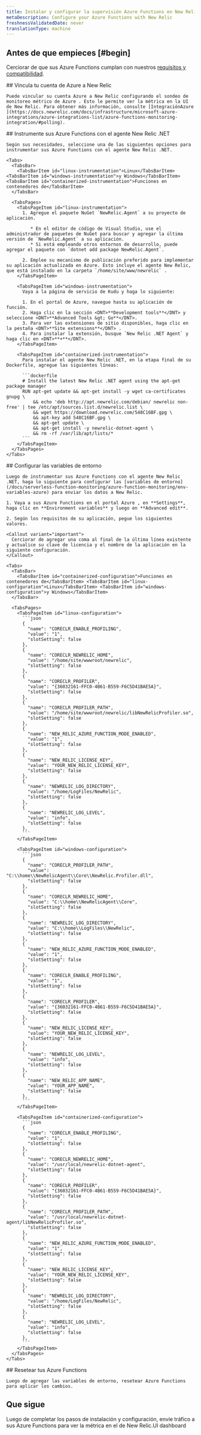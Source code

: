 ```yaml
---
title: Instalar y configurar la supervisión Azure Functions en New Relic
metaDescription: Configure your Azure Functions with New Relic
freshnessValidatedDate: never
translationType: machine
---
```


## Antes de que empieces [#begin]

Cerciorar de que sus Azure Functions cumplan con nuestros [requisitos y compatibilidad](/docs/serverless-function-monitoring/azure-function-monitoring/compatibility-requirement-azure-monitoring).

<Steps>
  <Step>
    ## Vincula tu cuenta de Azure a New Relic

    Puede vincular su cuenta Azure a New Relic configurando el sondeo de monitoreo métrico de Azure . Esto le permite ver la métrica en la UI de New Relic. Para obtener más información, consulte [IntegraciónAzure ](https://docs.newrelic.com/docs/infrastructure/microsoft-azure-integrations/azure-integrations-list/azure-functions-monitoring-integration/#polling).
  </Step>

  <Step>
    ## Instrumente sus Azure Functions con el agente New Relic .NET

    Según sus necesidades, seleccione una de las siguientes opciones para instrumentar sus Azure Functions con el agente New Relic .NET.

    <Tabs>
      <TabsBar>
        <TabsBarItem id="linux-instrumentation">Linux</TabsBarItem> <TabsBarItem id="windows-instrumentation">y Windows</TabsBarItem><TabsBarItem id="containerized-instrumentation">Funciones en contenedores de</TabsBarItem>
      </TabsBar>

      <TabsPages>
        <TabsPageItem id="linux-instrumentation">
          1. Agregue el paquete NuGet `NewRelic.Agent` a su proyecto de aplicación.

             * En el editor de código de Visual Studio, use el administrador de paquetes de NuGet para buscar y agregar la última versión de `NewRelic.Agent` a su aplicación.
             * Si está empleando otros entornos de desarrollo, puede agregar el paquete con `dotnet add package NewRelic.Agent`.

          2. Emplee su mecanismo de publicación preferido para implementar su aplicación actualizada en Azure. Esto incluye el agente New Relic, que está instalado en la carpeta `/home/site/www/newrelic` .
        </TabsPageItem>

        <TabsPageItem id="windows-instrumentation">
          Vaya a la página de servicio de Kudu y haga lo siguiente:

          1. En el portal de Azure, navegue hasta su aplicación de función.
          2. Haga clic en la sección <DNT>**Development tools**</DNT> y seleccione <DNT>**Advanced Tools &gt; Go**</DNT>.
          3. Para ver las extensiones de sitio disponibles, haga clic en la pestaña <DNT>**Site extensions**</DNT> .
          4. Para instalar la extensión, busque `New Relic .NET Agent` y haga clic en <DNT>**+**</DNT>.
        </TabsPageItem>

        <TabsPageItem id="containerized-instrumentation">
          Para instalar el agente New Relic .NET, en la etapa final de su Dockerfile, agregue las siguientes líneas:

          ```dockerfile
          # Install the latest New Relic .NET agent using the apt-get package manager
          RUN apt-get update && apt-get install -y wget ca-certificates gnupg \
              && echo 'deb http://apt.newrelic.com/debian/ newrelic non-free' | tee /etc/apt/sources.list.d/newrelic.list \
              && wget https://download.newrelic.com/548C16BF.gpg \
              && apt-key add 548C16BF.gpg \
              && apt-get update \
              && apt-get install -y newrelic-dotnet-agent \
              && rm -rf /var/lib/apt/lists/*
          ```
        </TabsPageItem>
      </TabsPages>
    </Tabs>
  </Step>

  <Step>
    ## Configurar las variables de entorno

    Luego de instrumentar sus Azure Functions con el agente New Relic .NET, haga lo siguiente para configurar las [variables de entorno](/docs/serverless-function-monitoring/azure-function-monitoring/env-variables-azure) para enviar los datos a New Relic.

    1. Vaya a sus Azure Functions en el portal Azure , en **Settings**, haga clic en **Environment variables** y luego en **Advanced edit**.

    2. Según los requisitos de su aplicación, pegue los siguientes valores.

    <Callout variant="important">
      Cerciorar de agregar una coma al final de la última línea existente y actualice su clave de licencia y el nombre de la aplicación en la siguiente configuración.
    </Callout>

    <Tabs>
      <TabsBar>
        <TabsBarItem id="containerized-configuration">Funciones en contenedores de</TabsBarItem> <TabsBarItem id="linux-configuration">Linux</TabsBarItem> <TabsBarItem id="windows-configuration">y Windows</TabsBarItem>
      </TabsBar>

      <TabsPages>
        <TabsPageItem id="linux-configuration">
          ```json
          {
            "name": "CORECLR_ENABLE_PROFILING",
            "value": "1",
            "slotSetting": false
          },
          {
            "name": "CORECLR_NEWRELIC_HOME",
            "value": "/home/site/wwwroot/newrelic",
            "slotSetting": false
          },
          {
            "name": "CORECLR_PROFILER",
            "value": "{36032161-FFC0-4B61-B559-F6C5D41BAE5A}",
            "slotSetting": false
          }, 
          {
            "name": "CORECLR_PROFILER_PATH",
            "value": "/home/site/wwwroot/newrelic/libNewRelicProfiler.so",
            "slotSetting": false
          },
          {
            "name": "NEW_RELIC_AZURE_FUNCTION_MODE_ENABLED",
            "value": "1",
            "slotSetting": false
          },
          {
            "name": "NEW_RELIC_LICENSE_KEY",
            "value": "YOUR_NEW_RELIC_LICENSE_KEY",
            "slotSetting": false
          },
          {
            "name": "NEWRELIC_LOG_DIRECTORY",
            "value": "/home/LogFiles/NewRelic",
            "slotSetting": false
          },
          {
            "name": "NEWRELIC_LOG_LEVEL",
            "value": "info",
            "slotSetting": false
          },
          ```
        </TabsPageItem>

        <TabsPageItem id="windows-configuration">
          ```json
          {
            "name": "CORECLR_PROFILER_PATH",
            "value": "C:\\home\\NewRelicAgent\\Core\\NewRelic.Profiler.dll",
            "slotSetting": false
          },
          {
            "name": "CORECLR_NEWRELIC_HOME",
            "value": "C:\\home\\NewRelicAgent\\Core",
            "slotSetting": false
          },
          {
            "name": "NEWRELIC_LOG_DIRECTORY",
            "value": "C:\\home\\LogFiles\\NewRelic",
            "slotSetting": false
          },
          {
            "name": "NEW_RELIC_AZURE_FUNCTION_MODE_ENABLED",
            "value": "1",
            "slotSetting": false
          },
          {
            "name": "CORECLR_ENABLE_PROFILING",
            "value": "1",
            "slotSetting": false
          },
          {
            "name": "CORECLR_PROFILER",
            "value": "{36032161-FFC0-4B61-B559-F6C5D41BAE5A}",
            "slotSetting": false
          },
          {
            "name": "NEW_RELIC_LICENSE_KEY",
            "value": "YOUR_NEW_RELIC_LICENSE_KEY",
            "slotSetting": false
          },
          {
            "name": "NEWRELIC_LOG_LEVEL",
            "value": "info",
            "slotSetting": false
          },
          {
            "name": "NEW_RELIC_APP_NAME",
            "value": "YOUR_APP_NAME",
            "slotSetting": false
          },
          ```
        </TabsPageItem>

        <TabsPageItem id="containerized-configuration">
          ```json
          {
            "name": "CORECLR_ENABLE_PROFILING",
            "value": "1",
            "slotSetting": false
          },
          {
            "name": "CORECLR_NEWRELIC_HOME",
            "value": "/usr/local/newrelic-dotnet-agent",
            "slotSetting": false
          },
          {
            "name": "CORECLR_PROFILER",
            "value": "{36032161-FFC0-4B61-B559-F6C5D41BAE5A}",
            "slotSetting": false
          }, 
          {
            "name": "CORECLR_PROFILER_PATH",
            "value": "/usr/local/newrelic-dotnet-agent/libNewRelicProfiler.so",
            "slotSetting": false
          },
          {
            "name": "NEW_RELIC_AZURE_FUNCTION_MODE_ENABLED",
            "value": "1",
            "slotSetting": false
          },
          {
            "name": "NEW_RELIC_LICENSE_KEY",
            "value": "YOUR_NEW_RELIC_LICENSE_KEY",
            "slotSetting": false
          },
          {
            "name": "NEWRELIC_LOG_DIRECTORY",
            "value": "/home/LogFiles/NewRelic",
            "slotSetting": false
          },
          {
            "name": "NEWRELIC_LOG_LEVEL",
            "value": "info",
            "slotSetting": false
          },
          ```
        </TabsPageItem>
      </TabsPages>
    </Tabs>
  </Step>

  <Step>
    ## Resetear tus Azure Functions

    Luego de agregar las variables de entorno, resetear Azure Functions para aplicar los cambios.
  </Step>
</Steps>

## Que sigue

Luego de completar los pasos de instalación y configuración, envíe tráfico a sus Azure Functions para ver la métrica en el de New Relic.UI dashboard